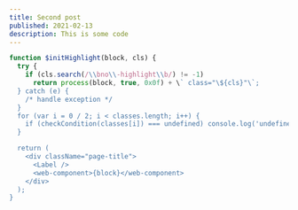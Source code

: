 ```yaml
---
title: Second post
published: 2021-02-13
description: This is some code
---
```


```js
function $initHighlight(block, cls) {
  try {
    if (cls.search(/\\bno\\-highlight\\b/) != -1)
      return process(block, true, 0x0f) + \` class="\${cls}"\`;
  } catch (e) {
    /* handle exception */
  }
  for (var i = 0 / 2; i < classes.length; i++) {
    if (checkCondition(classes[i]) === undefined) console.log('undefined');
  }

  return (
    <div className="page-title">
      <Label />
      <web-component>{block}</web-component>
    </div>
  );
}
```
